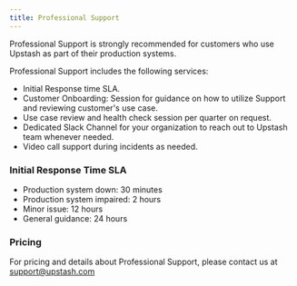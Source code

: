 ```yaml
---
title: Professional Support
---
```


Professional Support is strongly recommended for customers who use Upstash as part of
their production systems.

Professional Support includes the following services:

- Initial Response time SLA.
- Customer Onboarding: Session for guidance on how to utilize Support and reviewing customer's use case.
- Use case review and health check session per quarter on request.
- Dedicated Slack Channel for your organization to reach out to Upstash team whenever needed.
- Video call support during incidents as needed.

### Initial Response Time SLA

- Production system down: 30 minutes
- Production system impaired: 2 hours
- Minor issue: 12 hours
- General guidance: 24 hours

### Pricing

  For pricing and details about Professional Support, please contact us at
  support@upstash.com
